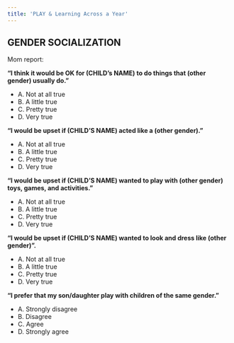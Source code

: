 ```yaml
---
title: 'PLAY & Learning Across a Year'
---
```


## GENDER SOCIALIZATION

Mom report:

**“I think it would be OK for (CHILD’s NAME) to do things that (other gender) usually do.”**

- A. Not at all true 
- B. A little true 
- C. Pretty true
- D. Very true

**“I would be upset if (CHILD’S NAME) acted like a (other gender).”**

- A. Not at all true 
- B. A little true 
- C. Pretty true
- D. Very true

**“I would be upset if (CHILD’S NAME) wanted to play with (other gender) toys, games, and activities.”**

- A. Not at all true 
- B. A little true 
- C. Pretty true
- D. Very true

**“I would be upset if (CHILD’S NAME) wanted to look and dress like (other gender)”.**

- A. Not at all true 
- B. A little true 
- C. Pretty true
- D. Very true

**“I prefer that my son/daughter play with children of the same gender.”**

- A. Strongly disagree
- B. Disagree
- C. Agree
- D. Strongly agree
